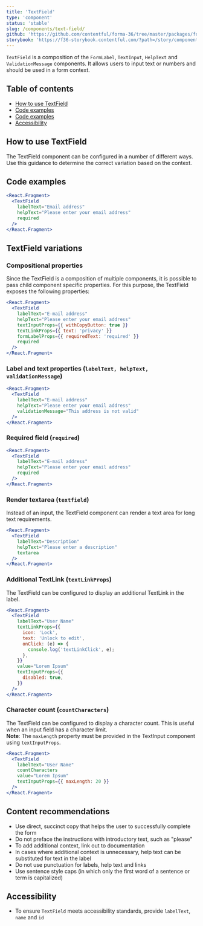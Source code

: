 ```yaml
---
title: 'TextField'
type: 'component'
status: 'stable'
slug: /components/text-field/
github: 'https://github.com/contentful/forma-36/tree/master/packages/forma-36-react-components/src/components/TextField'
storybook: 'https://f36-storybook.contentful.com/?path=/story/components-textfield--default'
---
```


`TextField` is a composition of the `FormLabel`, `TextInput`, `HelpText` and `ValidationMessage` components.
It allows users to input text or numbers and should be used in a form context.

## Table of contents

- [How to use TextField](#how-to-use-TextField)
- [Code examples](#code-examples)
- [Code examples](#content-recommendations)
- [Accessibility](#accessibility)

## How to use TextField

The TextField component can be configured in a number of different ways. Use this guidance to determine the correct variation based on the context.

## Code examples

```jsx
<React.Fragment>
  <TextField
    labelText="Email address"
    helpText="Please enter your email address"
    required
  />
</React.Fragment>
```

## TextField variations

### Compositional properties

Since the TextField is a composition of multiple components, it is possible to pass child component specific properties.
For this purpose, the TextField exposes the following properties:

```jsx
<React.Fragment>
  <TextField
    labelText="E-mail address"
    helpText="Please enter your email address"
    textInputProps={{ withCopyButton: true }}
    textLinkProps={{ text: 'privacy' }}
    formLabelProps={{ requiredText: 'required' }}
    required
  />
</React.Fragment>
```

### Label and text properties (`labelText, helpText, validationMessage`)

```jsx
<React.Fragment>
  <TextField
    labelText="E-mail address"
    helpText="Please enter your email address"
    validationMessage="This address is not valid"
  />
</React.Fragment>
```

### Required field (`required`)

```jsx
<React.Fragment>
  <TextField
    labelText="E-mail address"
    helpText="Please enter your email address"
    required
  />
</React.Fragment>
```

### Render textarea (`textfield`)

Instead of an input, the TextField component can render a text area for long text requirements.

```jsx
<React.Fragment>
  <TextField
    labelText="Description"
    helpText="Please enter a description"
    textarea
  />
</React.Fragment>
```

### Additional TextLink (`textLinkProps`)

The TextField can be configured to display an additional TextLink in the label.

```jsx
<React.Fragment>
  <TextField
    labelText="User Name"
    textLinkProps={{
      icon: 'Lock',
      text: 'Unlock to edit',
      onClick: (e) => {
        console.log('textLinkClick', e);
      },
    }}
    value="Lorem Ipsum"
    textInputProps={{
      disabled: true,
    }}
  />
</React.Fragment>
```

### Character count (`countCharacters`)

The TextField can be configured to display a character count. This is useful when an input field has a character limit.<br/>
**Note**: The `maxLength` property must be provided in the TextInput component using `textInputProps`.

```jsx
<React.Fragment>
  <TextField
    labelText="User Name"
    countCharacters
    value="Lorem Ipsum"
    textInputProps={{ maxLength: 20 }}
  />
</React.Fragment>
```

## Content recommendations

- Use direct, succinct copy that helps the user to successfully complete the form
- Do not preface the instructions with introductory text, such as "please"
- To add additional context, link out to documentation
- In cases where additional context is unnecessary, help text can be substituted for text in the label
- Do not use punctuation for labels, help text and links
- Use sentence style caps (in which only the first word of a sentence or term is capitalized)

## Accessibility

- To ensure `TextField` meets accessibility standards, provide `labelText`, `name` and `id`
